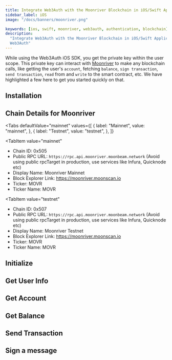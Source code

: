 ```yaml
---
title: Integrate Web3Auth with the Moonriver Blockchain in iOS/Swift Applications
sidebar_label: iOS
image: "/docs/banners/moonriver.png"

keywords: [ios, swift, moonriver, web3auth, authentication, blockchain]
description:
  "Integrate Web3Auth with the Moonriver Blockchain in iOS/Swift Applications | Documentation -
  Web3Auth"
---
```



<SEO
  title="Integrate Web3Auth with the Moonriver Blockchain in iOS/Swift Applications"
  description="Integrate Web3Auth with the Moonriver Blockchain in iOS/Swift Applications | Documentation - Web3Auth"
  image="https://web3auth.io/docs/banners/moonriver.png"
  slug="/connect-blockchain/evm/moonriver/ios"
/>

While using the Web3Auth iOS SDK, you get the private key within the user scope. This private key
can interact with [Moonriver](https://moonbeam.network/networks/moonriver/) to make any blockchain
calls, like getting the user's `account`, fetching `balance`, `sign transaction`,
`send transaction`, `read` from and `write` to the smart contract, etc. We have highlighted a few
here to get you started quickly on that.

## Installation

<InstallationSnippet />

## Chain Details for Moonriver

<Tabs
 defaultValue="mainnet"
  values={[
    { label: "Mainnet", value: "mainnet", },
    { label: "Testnet", value: "testnet", },
  ]}
>
<TabItem
  value="mainnet"
>

- Chain ID: 0x505
- Public RPC URL: `https://rpc.api.moonriver.moonbeam.network` (Avoid using public rpcTarget in
  production, use services like Infura, Quicknode etc)
- Display Name: Moonriver Mainnet
- Block Explorer Link: https://moonriver.moonscan.io
- Ticker: MOVR
- Ticker Name: MOVR

</TabItem>

<TabItem
  value="testnet"
>

- Chain ID: 0x507
- Public RPC URL: `https://rpc.api.moonriver.moonbeam.network` (Avoid using public rpcTarget in
  production, use services like Infura, Quicknode etc)
- Display Name: Moonriver Testnet
- Block Explorer Link: https://moonriver.moonscan.io
- Ticker: MOVR
- Ticker Name: MOVR

</TabItem>
</Tabs>

## Initialize

<InitialisationSnippet />

## Get User Info

<UserInfoSnippet />

## Get Account

<GetAccountSnippet />

## Get Balance

<GetBalanceSnippet />

## Send Transaction

<SendTransactionSnippet />

## Sign a message

<SignMessageSnippet />
